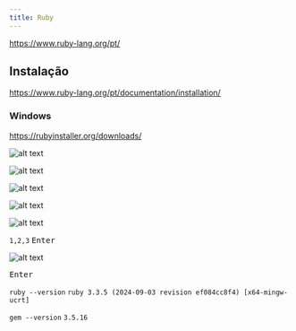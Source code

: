 ```yaml
---
title: Ruby
---
```


https://www.ruby-lang.org/pt/

## Instalação

https://www.ruby-lang.org/pt/documentation/installation/

### Windows

https://rubyinstaller.org/downloads/

![alt text](/book_andesito/src/assets/content/docs/ruby/image.png)

![alt text](/book_andesito/src/assets/content/docs/ruby/image-1.png)

![alt text](/book_andesito/src/assets/content/docs/ruby/image-6.png)

![alt text](/book_andesito/src/assets/content/docs/ruby/image-2.png)

![alt text](/book_andesito/src/assets/content/docs/ruby/image-7.png)

`1,2,3` <kbd>Enter</kbd>

![alt text](/book_andesito/src/assets/content/docs/ruby/image-3.png)

<kbd>Enter</kbd>

`ruby --version`
`ruby 3.3.5 (2024-09-03 revision ef084cc8f4) [x64-mingw-ucrt]`

`gem --version`
`3.5.16`
